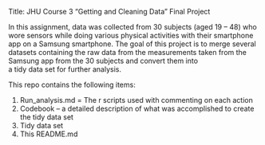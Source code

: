 Title: JHU Course 3 “Getting and Cleaning Data” Final Project

In this assignment, data was collected from 30 subjects (aged 19 – 48) who wore sensors while doing various 
physical activities with their smartphone app on a Samsung smartphone. The goal of this project is to merge several datasets 
containing the raw data from the measurements taken from the Samsung app from the 30 subjects and convert them into  
a tidy data set for further analysis. 

This repo contains the following items: 

1. Run_analysis.md = The r scripts used with commenting on each action
2. Codebook – a detailed description of what was accomplished to create the tidy data set
3. Tidy data set
4. This README.md
